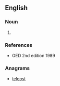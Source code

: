 ==English==

===Noun===
{{en-noun|-}}

# {{obsolete spelling of|subtlety|lang=en}}

===References===
* OED 2nd edition 1989

===Anagrams===
* [[teleost#English|teleost]]